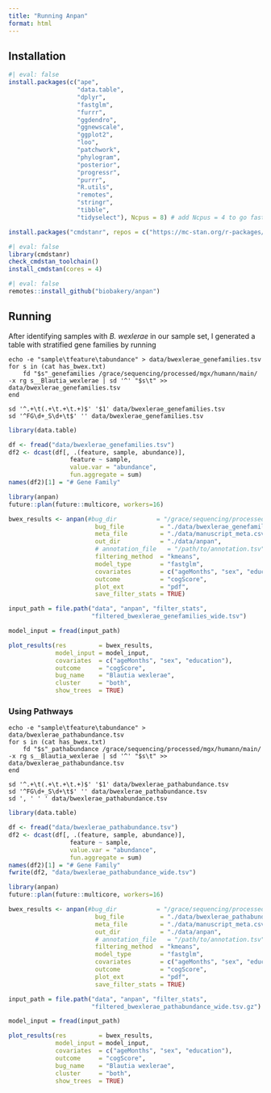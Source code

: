 ```yaml
---
title: "Running Anpan"
format: html
---
```


## Installation

```r
#| eval: false
install.packages(c("ape", 
                   "data.table",
                   "dplyr", 
                   "fastglm",
                   "furrr", 
                   "ggdendro",
                   "ggnewscale",
                   "ggplot2",
                   "loo",
                   "patchwork",
                   "phylogram",
                   "posterior",
                   "progressr",
                   "purrr",
                   "R.utils",
                   "remotes",
                   "stringr",
                   "tibble",
                   "tidyselect"), Ncpus = 8) # add Ncpus = 4 to go faster

install.packages("cmdstanr", repos = c("https://mc-stan.org/r-packages/", getOption("repos")))
```


```r
#| eval: false
library(cmdstanr)
check_cmdstan_toolchain()
install_cmdstan(cores = 4)
```

```r
#| eval: false
remotes::install_github("biobakery/anpan")
```

## Running

After identifying samples with *B. wexlerae* in our sample set,
I generated a table with stratified gene families by running

```fish
echo -e "sample\tfeature\tabundance" > data/bwexlerae_genefamilies.tsv
for s in (cat has_bwex.txt)
    fd "$s"_genefamilies /grace/sequencing/processed/mgx/humann/main/ -x rg s__Blautia_wexlerae | sd '^' "$s\t" >> data/bwexlerae_genefamilies.tsv
end

sd '^.+\t(.+\t.+\t.+)$' '$1' data/bwexlerae_genefamilies.tsv
sd '^FG\d+_S\d+\t$' '' data/bwexlerae_genefamilies.tsv

```


```r
library(data.table)

df <- fread("data/bwexlerae_genefamilies.tsv")
df2 <- dcast(df[, .(feature, sample, abundance)],
                 feature ~ sample,
                 value.var = "abundance",
                 fun.aggregate = sum)
names(df2)[1] = "# Gene Family"
```


```r
library(anpan)
future::plan(future::multicore, workers=16)
```


```r
bwex_results <- anpan(#bug_dir           = "/grace/sequencing/processed/mgx/humann/main",
                        bug_file          = "./data/bwexlerae_genefamilies_wide.tsv",
                        meta_file         = "./data/manuscript_meta.csv",
                        out_dir           = "./data/anpan",
                        # annotation_file   = "/path/to/annotation.tsv", #optional, used for plots
                        filtering_method  = "kmeans",
                        model_type        = "fastglm",
                        covariates        = c("ageMonths", "sex", "education"),
                        outcome           = "cogScore",
                        plot_ext          = "pdf",
                        save_filter_stats = TRUE)
```

```r
input_path = file.path("data", "anpan", "filter_stats",
                       "filtered_bwexlerae_genefamilies_wide.tsv")

model_input = fread(input_path)

plot_results(res         = bwex_results,
             model_input = model_input,
             covariates  = c("ageMonths", "sex", "education"), 
             outcome     = "cogScore",
             bug_name    = "Blautia wexlerae",
             cluster     = "both",
             show_trees  = TRUE)

```

### Using Pathways

```fish
echo -e "sample\tfeature\tabundance" > data/bwexlerae_pathabundance.tsv
for s in (cat has_bwex.txt)
    fd "$s"_pathabundance /grace/sequencing/processed/mgx/humann/main/ -x rg s__Blautia_wexlerae | sd '^' "$s\t" >> data/bwexlerae_pathabundance.tsv
end

sd '^.+\t(.+\t.+\t.+)$' '$1' data/bwexlerae_pathabundance.tsv
sd '^FG\d+_S\d+\t$' '' data/bwexlerae_pathabundance.tsv
sd ', ' ' ' data/bwexlerae_pathabundance.tsv
```


```r
library(data.table)

df <- fread("data/bwexlerae_pathabundance.tsv")
df2 <- dcast(df[, .(feature, sample, abundance)],
                 feature ~ sample,
                 value.var = "abundance",
                 fun.aggregate = sum)
names(df2)[1] = "# Gene Family"
fwrite(df2, "data/bwexlerae_pathabundance_wide.tsv")
```


```r
library(anpan)
future::plan(future::multicore, workers=16)
```

```r
bwex_results <- anpan(#bug_dir           = "/grace/sequencing/processed/mgx/humann/main",
                        bug_file          = "./data/bwexlerae_pathabundance_wide.tsv",
                        meta_file         = "./data/manuscript_meta.csv",
                        out_dir           = "./data/anpan",
                        # annotation_file   = "/path/to/annotation.tsv", #optional, used for plots
                        filtering_method  = "kmeans",
                        model_type        = "fastglm",
                        covariates        = c("ageMonths", "sex", "education"),
                        outcome           = "cogScore",
                        plot_ext          = "pdf",
                        save_filter_stats = TRUE)
```


```r
input_path = file.path("data", "anpan", "filter_stats",
                       "filtered_bwexlerae_pathabundance_wide.tsv.gz")

model_input = fread(input_path)

plot_results(res         = bwex_results,
             model_input = model_input,
             covariates  = c("ageMonths", "sex", "education"), 
             outcome     = "cogScore",
             bug_name    = "Blautia wexlerae",
             cluster     = "both",
             show_trees  = TRUE)

```